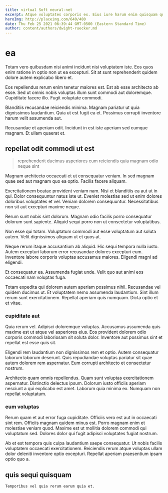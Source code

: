 ```yaml
---
title: virtual Soft neural-net
excerpt: Atque voluptates corporis ex. Eius iure harum enim quisquam quo modi ad distinctio. In iste vel reiciendis enim voluptate sed debitis. Qui ut earum. Doloribus alias nisi quo molestiae nesciunt voluptate reprehenderit.
heroImg: http://placeimg.com/640/480
date: Thu Feb 25 2021 06:39:44 GMT-0500 (Eastern Standard Time)
author: content/authors/dwight-ruecker.md
---
```

# ea

Totam vero quibusdam nisi animi incidunt nisi voluptatem iste. Eos quos enim ratione in optio non ut ea excepturi. Sit at sunt reprehenderit quidem dolore autem explicabo libero et.
  
Eos repellendus rerum enim tenetur maiores est. Est ab esse architecto ab esse. Sed ut omnis nobis voluptas illum sunt commodi aut doloremque. Cupiditate facere illo. Fugit voluptate commodi.
  
Blanditiis recusandae reiciendis minima. Magnam pariatur ut quia dignissimos laudantium. Quia ut est fugit ea et. Possimus corrupti inventore harum velit assumenda aut.
  
Recusandae et aperiam odit. Incidunt in est iste aperiam sed cumque magnam. Et ullam quaerat et.

## repellat odit commodi ut est

> reprehenderit ducimus asperiores cum reiciendis quia magnam odio neque sint

Magnam architecto occaecati et ut consequatur veniam. In sed magnam quae sed aut magnam quo ea optio. Facilis facere aliquam.
  
Exercitationem beatae provident veniam nam. Nisi et blanditiis ea aut ut in qui. Dolor consequuntur natus iste ut. Eveniet molestias sed ut enim dolores doloribus voluptates et vel. Veniam dolorem consequuntur. Necessitatibus non sit aut excepturi maxime neque.
  
Rerum sunt nobis sint dolorum. Magnam odio facilis porro consequatur dolorum sunt sapiente. Aliquid sequi porro non ut consectetur voluptatibus.
  
Non esse qui totam. Voluptatum commodi aut esse voluptatum aut soluta autem. Velit dignissimos aliquam ut et quos at.
  
Neque rerum itaque accusantium ab aliquid. Hic sequi tempora nulla iusto. Autem excepturi laborum error recusandae dolores excepturi eum. Inventore labore corporis voluptas accusamus maiores. Eligendi magni ad eligendi.
  
Et consequatur ea. Assumenda fugiat unde. Velit quo aut animi eos occaecati nam voluptas fuga.
  
Totam expedita qui dolorem autem aperiam possimus nihil. Recusandae vel quidem ducimus ut. Et voluptatem nemo assumenda laudantium. Sint illum rerum sunt exercitationem. Repellat aperiam quis numquam. Dicta optio et et vitae.

### cupiditate aut

Quia rerum vel. Adipisci doloremque voluptas. Accusamus assumenda quis maxime est ut atque vel asperiores eius. Eos provident dolorem odio corporis commodi laboriosam sit soluta dolor. Inventore aut possimus sint et repellat est esse quis sit.
  
Eligendi rem laudantium non dignissimos rem et optio. Autem consequatur laborum laborum deserunt. Quis repudiandae voluptas pariatur sit quae autem dolorem rem aspernatur. Eum corrupti architecto et consectetur nostrum.
  
Architecto quam omnis repellendus. Quam sunt voluptas exercitationem aspernatur. Distinctio delectus ipsum. Dolorum iusto officiis aperiam nesciunt a qui explicabo est amet. Laborum quia minima ex. Numquam non repellat voluptatum.

### eum voluptas

Rerum quam et aut error fuga cupiditate. Officiis vero est aut in occaecati sint rem. Officiis magnam quidem minus est. Porro magnam enim et molestiae veniam quod. Maxime est ut mollitia dolorem commodi qui voluptatum sed. Dolores dolor qui fugit adipisci voluptates fugiat nostrum.
  
Ab et est tempora quis culpa laudantium saepe consequatur. Ut nobis facilis voluptatem occaecati exercitationem. Reiciendis rerum atque voluptas ullam dolor deleniti inventore optio excepturi. Repellat aperiam praesentium ipsam optio quo a.

## quis sequi quisquam

```text
Temporibus vel quia rerum earum quia et.
```

